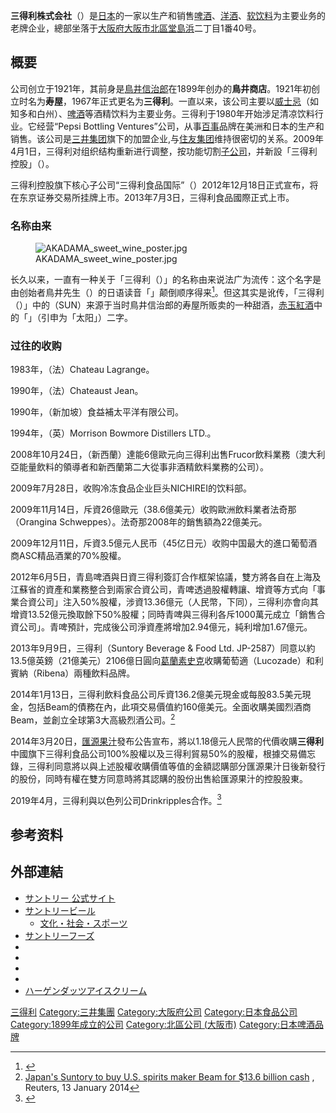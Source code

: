 {{Infobox Company
|company_name= 三得利株式会社
|company_name_en= Suntory Holdings Limited
|company_logo = [[檔案:SUNTORY_logo.svg|220px]]
[[File:Suntory_headquarters01s3200.jpg|280px]]
|company_type = 食品公司
|company_slogan =
|market_information = 未上市
|abbreviated_name = Suntory
|foundation = 1899年
|location = {{JPN}}[[大阪府|大阪府]][[大阪市|大阪市]][[北區_(大阪市)|北區]][[堂島濱|堂島濱]]二丁目1番40號
|zip_code = 530-8203
|area_served =
|telephone_no =
|key_people = [[佐治信忠|佐治信忠]]（[[代表取締役|代表取締役]]会長）<br />[[鳥井信吾|鳥井信吾]]（代表取締役副会長）<br />[[新浪剛史|新浪剛史]]（代表取締役[[社長|社長]]）
|industry = [[食品|食品]]
|products = [[飲料|飲料]]、[[酒類|酒類]]、[[保健食品|保健食品]]
|services =
|capital = 700億日圓（2009年4月1日至今）
|revenue =
|operating_income =
|profit =
|total_asset =
|net_asset =
|market_value =
|num_employees =
|P/E ratio =
|earnings per share =
|Net asset value =
|accounting_period =
|parent = {{link-ja|寿不動産|壽不動產}}（89.50%）<br />サントリー持株會（5.03%）<br />[[三菱東京UFJ銀行|三菱東京UFJ銀行]]（1.00%）<br />[[三井住友銀行|三井住友銀行]]（1.00%）<br />[[三井住友信託銀行|三井住友信託銀行]]（1.00%）<br />{{link-ja|日本生命保険}}（1.00%）<br />（2018年12月31日至今）
|major_shareholder =
|divisions =
|subsid =
|homepage = {{URL|http://www.suntory.co.jp}}
|footnotes =
|width =
}}

'''三得利株式会社'''（{{lang-ja|サントリー}}）是[[日本|日本]]的一家以生产和销售[[啤酒|啤酒]]、[[洋酒|洋酒]]、[[软饮料|软饮料]]为主要业务的老牌企业，總部坐落于[[大阪府|大阪府]][[大阪市|大阪市]][[北區_(大阪市)|北區]][[堂島浜|堂島浜]]二丁目1番40号。

== 概要 ==
公司创立于1921年，其前身是[[鳥井信治郎|鳥井信治郎]]在1899年创办的'''鳥井商店'''。1921年初创立时名为'''寿屋'''，1967年正式更名为'''三得利'''。一直以来，该公司主要以[[威士忌|威士忌]]（如知多和白州）、[[啤酒|啤酒]]等酒精饮料为主要业务。三得利于1980年开始涉足清凉饮料行业。它经营“Pepsi Bottling Ventures”公司，从事[[百事|百事]]品牌在美洲和日本的生产和销售。该公司是[[三井集团|三井集团]]旗下的加盟企业,与[[住友集团|住友集团]]维持很密切的关系。2009年4月1日，三得利对组织结构重新进行调整，按功能切割[[子公司|子公司]]，并新設「三得利控股」（{{lang-ja|サントリーホールディングス株式会社}}）。

三得利控股旗下核心子公司“三得利食品国际”（{{lang-ja|サントリー食品インターナショナル}}）2012年12月18日正式宣布，将在东京证券交易所挂牌上市。2013年7月3日，三得利食品國際正式上市。

=== 名称由来 ===
[[File:AKADAMA_sweet_wine_poster.jpg|thumb]]

长久以来，一直有一种关于「三得利（{{lang|ja|サントリー}}）」的名称由来说法广为流传：这个名字是由创始者鳥井先生（{{lang|ja|鳥井さん}}）的日语读音「{{lang|ja|トリー さん}}」颠倒顺序得来<ref>{{cite web|url=http://kotonoha.cc/no/149741|title=「サントリー」と10回言って下さい。サントリー創業者「鳥井さん」が由来です。|language=ja|accessdate=2009-01-29|archive-date=2013-03-10|archive-url=https://web.archive.org/web/20130310073807/http://kotonoha.cc/no/149741|dead-url=no}}</ref>。但这其实是讹传，「三得利（{{lang|ja|サントリー}}）」中的{{lang|ja|サン}}（SUN）来源于当时鳥井信治郎的寿屋所贩卖的一种甜酒，[[赤玉紅酒|赤玉紅酒]]中的「{{lang|ja|赤玉}}」（引申为「太阳」）二字。

=== 过往的收购 ===
1983年，（法）Chateau Lagrange。

1990年，（法）Chateaust Jean。

1990年，（新加坡）食益補太平洋有限公司。

1994年，（英）Morrison Bowmore Distillers LTD.。

2008年10月24日，（新西蘭）達能6億歐元向三得利出售Frucor飲料業務（澳大利亞能量飲料的領導者和新西蘭第二大從事非酒精飲料業務的公司）。

2009年7月28日，收购冷冻食品企业巨头NICHIREI的饮料部。

2009年11月14日，斥資26億歐元（38.6億美元）收购歐洲飲料業者法奇那（Orangina Schweppes）。法奇那2008年的銷售額為22億美元。

2009年12月11日，斥資3.5億元人民币（45亿日元）收购中国最大的進口葡萄酒商ASC精品酒業的70%股權。

2012年6月5日，青島啤酒與日資三得利簽訂合作框架協議，雙方將各自在上海及江蘇省的資產和業務整合到兩家合資公司，青啤透過股權轉讓、增資等方式向「事業合資公司」注入50%股權，涉資13.36億元（人民幣，下同），三得利亦會向其增資13.52億元換取餘下50%股權；同時青啤與三得利各斥1000萬元成立「銷售合資公司」。青啤預計，完成後公司淨資產將增加2.94億元，純利增加1.67億元。

2013年9月9日，三得利（Suntory Beverage & Food Ltd. JP-2587）同意以約13.5億英鎊（21億美元）2106億日圓向[[葛蘭素史克|葛蘭素史克]]收購葡萄適（Lucozade）和利賓納（Ribena）兩種飲料品牌。

2014年1月13日，三得利飲料食品公司斥資136.2億美元現金或每股83.5美元現金，包括Beam的債務在內，此項交易價值約160億美元。全面收購美國烈酒商Beam，並創立全球第3大高級烈酒公司。<ref>[http://www.reuters.com/article/2014/01/13/us-suntory-beam-idUSBREA0C0OF20140113 Japan's Suntory to buy U.S. spirits maker Beam for $13.6 billion cash] {{Wayback|url=http://www.reuters.com/article/2014/01/13/us-suntory-beam-idUSBREA0C0OF20140113 |date=20140114025055 }}, Reuters, 13 January 2014{{en}}</ref>

2014年3月20日，[[匯源果汁|匯源果汁]]發布公告宣布，將以1.18億元人民幣的代價收購'''三得利'''中國旗下三得利食品公司100%股權以及三得利貿易50%的股權，根據交易備忘錄，三得利同意將以與上述股權收購價值等值的金額認購部分匯源果汁日後新發行的股份，同時有權在雙方同意時將其認購的股份出售給匯源果汁的控股股東。

2019年4月，三得利與以色列公司Drinkripples合作。<ref>{{cite web |url=https://www.mg21.com/stbfy.html |title=日本三大啤酒厂：三得利饮料食品 Suntory Beverage & Food(STBFY) |publisher=mg21.com |date=2021-07-20 |access-date=2021-07-22 |archive-date=2021-07-23 |archive-url=https://web.archive.org/web/20210723231014/https://www.mg21.com/stbfy.html }}</ref>

== 参考资料 ==
<references />

== 外部連結 ==
{{Commonscat}}
* [https://www.suntory.co.jp/ サントリー 公式サイト] {{Wayback|url=https://www.suntory.co.jp/ |date=20220519095043 }}
* [https://www.suntory.co.jp/beer/ サントリービール] {{Wayback|url=https://www.suntory.co.jp/beer/ |date=20220507185000 }}
** [https://www.suntory.co.jp/culture-sports/ 文化・社会・スポーツ] {{Wayback|url=https://www.suntory.co.jp/culture-sports/ |date=20220429162421 }}
* [https://www.suntoryfoods.co.jp/ サントリーフーズ] {{Wayback|url=https://www.suntoryfoods.co.jp/ |date=20220418100717 }}
* {{Twitter|suntory|SUNTORY（サントリー）}}
* {{Facebook|suntorygroup|SUNTORY サントリー}}
* {{Instagram|suntory_jp|SUNTORY（サントリー）}}
* {{YouTube|user=SuntoryGroup|サントリー公式チャンネル （SUNTORY）}}
* [https://www.haagen-dazs.co.jp/ ハーゲンダッツアイスクリーム] {{Wayback|url=https://www.haagen-dazs.co.jp/ |date=20220516100122 }}

{{Authority control}}
{{DEFAULTSORT:Suntory Holdings Limited}}
[[Category:三得利|]]
[[Category:三井集團|Category:三井集團]]
[[Category:大阪府公司|Category:大阪府公司]]
[[Category:日本食品公司|Category:日本食品公司]]
[[Category:1899年成立的公司|Category:1899年成立的公司]]

[[Category:北區公司_(大阪市)|Category:北區公司 (大阪市)]]
[[Category:日本啤酒品牌|Category:日本啤酒品牌]]
